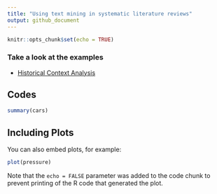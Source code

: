 ```yaml
---
title: "Using text mining in systematic literature reviews"
output: github_document
---
```


```r
knitr::opts_chunk$set(echo = TRUE)
```

### Take a look at the examples

* [Historical Context Analysis](Historical_Context_Abs_TM.md) 

## Codes

```r
summary(cars)
```

## Including Plots

You can also embed plots, for example:

```r
plot(pressure)
```

Note that the `echo = FALSE` parameter was added to the code chunk to prevent printing of the R code that generated the plot.
